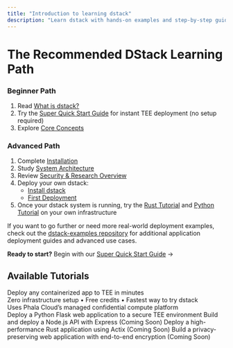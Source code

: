 ```yaml
---
title: "Introduction to learning dstack"
description: "Learn dstack with hands-on examples and step-by-step guides"
---
```


# The Recommended DStack Learning Path

### Beginner Path

1. Read [What is dstack?](/docs/overview/what-is-dstack)
2. Try the [Super Quick Start Guide](/docs/tutorials/super-quick-start) for instant TEE deployment (no setup required)
3. Explore [Core Concepts](/docs/concepts/overview)

### Advanced Path

1. Complete [Installation](/docs/getting-started/installation)
2. Study [System Architecture](/docs/concepts/architecture)
3. Review [Security & Research Overview](/docs/security-research/overview)
4. Deploy your own dstack:  
   - [Install dstack](/docs/getting-started/installation)  
   - [First Deployment](/docs/getting-started/first-deployment)
5. Once your dstack system is running, try the [Rust Tutorial](/docs/tutorials/rust-example) and [Python Tutorial](/docs/tutorials/python-example) on your own infrastructure

If you want to go further or need more real-world deployment examples, check out the [dstack-examples repository](https://github.com/Dstack-TEE/dstack-examples/) for additional application deployment guides and advanced use cases.

**Ready to start?** Begin with our [Super Quick Start Guide](/docs/tutorials/super-quick-start) →


## Available Tutorials

<div className="mb-6">
  <Card
    title="Super Quick Start"
    icon="play-circle"
    href="/docs/tutorials/super-quick-start"
    className="border border-green-200 bg-green-50/60 rounded-lg shadow-none px-5 py-3 text-sm"
    thin
  >
    <div>
      <span className="font-medium text-green-800">Deploy any containerized app to TEE in minutes</span>
      <div className="text-green-700 mt-1">
        <span>Zero infrastructure setup • Free credits • Fastest way to try dstack</span>
      </div>
      <div className="mt-2 text-xs text-green-600">Uses Phala Cloud’s managed confidential compute platform</div>
    </div>
  </Card>
</div>

<CardGroup cols={2}>
  <Card title="Python Flask Application" icon="python" href="/docs/tutorials/python-example">
    Deploy a Python Flask web application to a secure TEE environment
  </Card>
  <Card title="JavaScript/Node.js Application" icon="node-js" href="/docs/tutorials/javascript-example">
    Build and deploy a Node.js API with Express (Coming Soon)
  </Card>
  <Card title="Rust Application" icon="rust" href="/docs/tutorials/rust-example">
    Deploy a high-performance Rust application using Actix (Coming Soon)
  </Card>
  <Card title="Secure Web Application" icon="shield" href="/docs/getting-started/start">
    Build a privacy-preserving web application with end-to-end encryption (Coming Soon)
  </Card>
</CardGroup>


